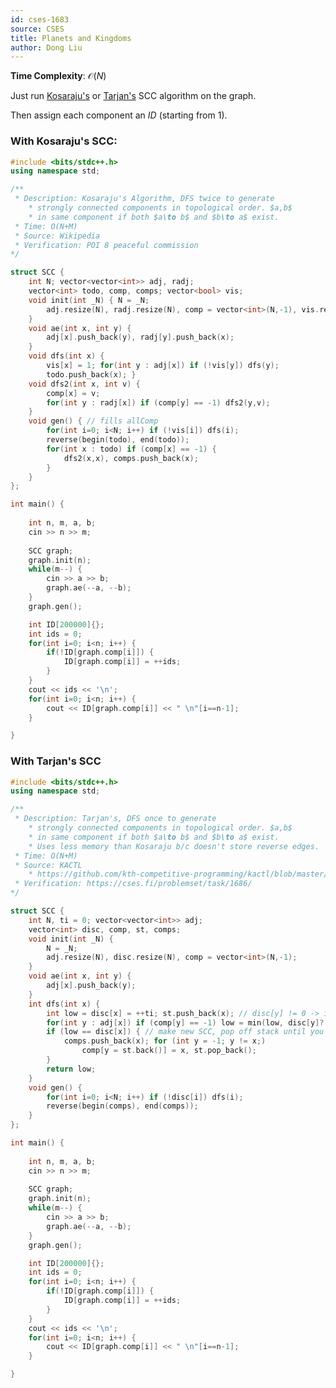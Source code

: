 ```yaml
---
id: cses-1683
source: CSES
title: Planets and Kingdoms
author: Dong Liu
---
```


**Time Complexity**: $\mathcal O(N)$

Just run [Kosaraju's](https://github.com/bqi343/USACO/blob/master/Implementations/content/graphs%20(12)/DFS/SCCK.h) or [Tarjan's](https://github.com/bqi343/USACO/blob/master/Implementations/content/graphs%20(12)/DFS/SCCT.h) SCC algorithm on the graph. 

Then assign each component an $ID$ (starting from $1$).


### With Kosaraju's SCC: 

<LanguageSection>

<CPPSection>

```cpp
#include <bits/stdc++.h>
using namespace std; 

/**
 * Description: Kosaraju's Algorithm, DFS twice to generate 
 	* strongly connected components in topological order. $a,b$
 	* in same component if both $a\to b$ and $b\to a$ exist.
 * Time: O(N+M)
 * Source: Wikipedia
 * Verification: POI 8 peaceful commission
*/

struct SCC {
	int N; vector<vector<int>> adj, radj;
	vector<int> todo, comp, comps; vector<bool> vis;
	void init(int _N) { N = _N; 
		adj.resize(N), radj.resize(N), comp = vector<int>(N,-1), vis.resize(N); 
    }
	void ae(int x, int y) { 
        adj[x].push_back(y), radj[y].push_back(x); 
    }
	void dfs(int x) {
		vis[x] = 1; for(int y : adj[x]) if (!vis[y]) dfs(y);
		todo.push_back(x); }
	void dfs2(int x, int v) {
		comp[x] = v; 
		for(int y : radj[x]) if (comp[y] == -1) dfs2(y,v); 
    }
	void gen() { // fills allComp
		for(int i=0; i<N; i++) if (!vis[i]) dfs(i);
		reverse(begin(todo), end(todo)); 
		for(int x : todo) if (comp[x] == -1) {
            dfs2(x,x), comps.push_back(x);
        }
	}
};

int main() {
    
    int n, m, a, b; 
    cin >> n >> m;
    
    SCC graph;
    graph.init(n);
    while(m--) {
        cin >> a >> b;
        graph.ae(--a, --b);
    }
    graph.gen();

    int ID[200000]{};
    int ids = 0;
    for(int i=0; i<n; i++) {
        if(!ID[graph.comp[i]]) {
            ID[graph.comp[i]] = ++ids;
        }
    }
    cout << ids << '\n';
    for(int i=0; i<n; i++) {
        cout << ID[graph.comp[i]] << " \n"[i==n-1];
    }

}

```

</CPPSection>

</LanguageSection>

### With Tarjan's SCC

<LanguageSection>

<CPPSection>

```cpp
#include <bits/stdc++.h>
using namespace std;

/**
 * Description: Tarjan's, DFS once to generate 
 	* strongly connected components in topological order. $a,b$
 	* in same component if both $a\to b$ and $b\to a$ exist.
 	* Uses less memory than Kosaraju b/c doesn't store reverse edges.
 * Time: O(N+M)
 * Source: KACTL
 	* https://github.com/kth-competitive-programming/kactl/blob/master/content/graph/SCC.h
 * Verification: https://cses.fi/problemset/task/1686/
*/

struct SCC {
	int N, ti = 0; vector<vector<int>> adj;
	vector<int> disc, comp, st, comps;
	void init(int _N) { 
        N = _N; 
        adj.resize(N), disc.resize(N), comp = vector<int>(N,-1); 
    }
	void ae(int x, int y) { 
        adj[x].push_back(y); 
    }
	int dfs(int x) {
		int low = disc[x] = ++ti; st.push_back(x); // disc[y] != 0 -> in stack
		for(int y : adj[x]) if (comp[y] == -1) low = min(low, disc[y]?:dfs(y)); 
		if (low == disc[x]) { // make new SCC, pop off stack until you find x
			comps.push_back(x); for (int y = -1; y != x;) 
				comp[y = st.back()] = x, st.pop_back();
		}
		return low;
	}
	void gen() {
        for(int i=0; i<N; i++) if (!disc[i]) dfs(i);
		reverse(begin(comps), end(comps));
	}
};

int main() {
    
    int n, m, a, b; 
    cin >> n >> m;
    
    SCC graph;
    graph.init(n);
    while(m--) {
        cin >> a >> b;
        graph.ae(--a, --b);
    }
    graph.gen();

    int ID[200000]{};
    int ids = 0;
    for(int i=0; i<n; i++) {
        if(!ID[graph.comp[i]]) {
            ID[graph.comp[i]] = ++ids;
        }
    }
    cout << ids << '\n';
    for(int i=0; i<n; i++) {
        cout << ID[graph.comp[i]] << " \n"[i==n-1];
    }

}
```

</CPPSection>

</LanguageSection>
